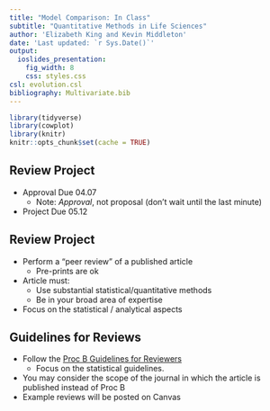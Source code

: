 ```yaml
---
title: "Model Comparison: In Class"
subtitle: "Quantitative Methods in Life Sciences"
author: 'Elizabeth King and Kevin Middleton'
date: 'Last updated: `r Sys.Date()`'
output:
  ioslides_presentation:
    fig_width: 8
    css: styles.css
csl: evolution.csl
bibliography: Multivariate.bib
---
```


```r
library(tidyverse)
library(cowplot)
library(knitr)
knitr::opts_chunk$set(cache = TRUE)
```

## Review Project 

- Approval Due 04.07
    - Note: *Approval*, not proposal (don't wait until the last minute)
- Project Due 05.12

## Review Project

- Perform a "peer review" of a published article
    - Pre-prints are ok
- Article must:
    - Use substantial statistical/quantitative methods
    - Be in your broad area of expertise
- Focus on the statistical / analytical aspects

## Guidelines for Reviews

- Follow the [Proc B Guidelines for Reviewers](http://rspb.royalsocietypublishing.org/for-reviewers)
    - Focus on the statistical guidelines.  
- You may consider the scope of the journal in which the article is published instead of Proc B
- Example reviews will be posted on Canvas
  
